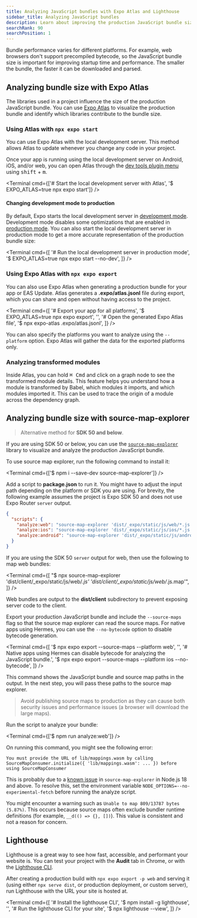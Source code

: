 ```yaml
---
title: Analyzing JavaScript bundles with Expo Atlas and Lighthouse
sidebar_title: Analyzing JavaScript bundles
description: Learn about improving the production JavaScript bundle size of Expo apps and websites with Expo Atlas and Lighthouse.
searchRank: 90
searchPosition: 1
---
```



Bundle performance varies for different platforms. For example, web browsers don't support precompiled bytecode, so the JavaScript bundle size is important for improving startup time and performance. The smaller the bundle, the faster it can be downloaded and parsed.

## Analyzing bundle size with Expo Atlas

<ContentSpotlight alt="Expo Atlas overview page." src="/static/images/atlas/atlas-overview.avif" />

The libraries used in a project influence the size of the production JavaScript bundle. You can use [Expo Atlas](https://github.com/expo/expo-atlas#readme) to visualize the production bundle and identify which libraries contribute to the bundle size.

### Using Atlas with `npx expo start`

You can use Expo Atlas with the local development server. This method allows Atlas to update whenever you change any code in your project.

Once your app is running using the local development server on Android, iOS, and/or web, you can open Atlas through the [dev tools plugin menu](/debugging/devtools-plugins/#using-a-dev-tools-plugin) using <kbd>shift</kbd> + <kbd>m</kbd>.

<Terminal
  cmd={['# Start the local development server with Atlas', '$ EXPO_ATLAS=true npx expo start']}
/>

#### Changing development mode to production

By default, Expo starts the local development server in [development mode](/workflow/development-mode/#development-mode). Development mode disables some optimizations that are enabled in [production mode](/workflow/development-mode/#production-mode). You can also start the local development server in production mode to get a more accurate representation of the production bundle size:

<Terminal
  cmd={[
    '# Run the local development server in production mode',
    '$ EXPO_ATLAS=true npx expo start --no-dev',
  ]}
/>

### Using Expo Atlas with `npx expo export`

You can also use Expo Atlas when generating a production bundle for your app or EAS Update. Atlas generates a **.expo/atlas.jsonl** file during export, which you can share and open without having access to the project.

<Terminal
  cmd={[
    '# Export your app for all platforms',
    '$ EXPO_ATLAS=true npx expo export',
    '',
    '# Open the generated Expo Atlas file',
    '$ npx expo-atlas .expo/atlas.jsonl',
  ]}
/>

You can also specify the platforms you want to analyze using the `--platform` option. Expo Atlas will gather the data for the exported platforms only.

### Analyzing transformed modules

<ContentSpotlight alt="Expo Atlas module page." src="/static/images/atlas/atlas-module.avif" />

Inside Atlas, you can hold <kbd>⌘ Cmd</kbd> and click on a graph node to see the transformed module details. This feature helps you understand how a module is transformed by Babel, which modules it imports, and which modules imported it. This can be used to trace the origin of a module across the dependency graph.

## Analyzing bundle size with source-map-explorer

> Alternative method for **SDK 50 and below**.

If you are using SDK 50 or below, you can use the [`source-map-explorer`](https://www.npmjs.com/package/source-map-explorer) library to visualize and analyze the production JavaScript bundle.

<Step label="1">

To use source map explorer, run the following command to install it:

<Terminal cmd={['$ npm i --save-dev source-map-explorer']} />

</Step>

<Step label="2">

Add a script to **package.json** to run it. You might have to adjust the input path depending on the platform or SDK you are using. For brevity, the following example assumes the project is Expo SDK 50 and does not use Expo Router `server` output.

```json package.json
{
  "scripts": {
    "analyze:web": "source-map-explorer 'dist/_expo/static/js/web/*.js' 'dist/_expo/static/js/web/*.js.map'",
    "analyze:ios": "source-map-explorer 'dist/_expo/static/js/ios/*.js' 'dist/_expo/static/js/ios/*.js.map'",
    "analyze:android": "source-map-explorer 'dist/_expo/static/js/android/*.js' 'dist/_expo/static/js/android/*.js.map'"
  }
}
```

If you are using the SDK 50 `server` output for web, then use the following to map web bundles:

<Terminal
  cmd={[
    "$ npx source-map-explorer 'dist/client/_expo/static/js/web/*.js' 'dist/client/_expo/static/js/web/*.js.map'",
  ]}
/>

Web bundles are output to the **dist/client** subdirectory to prevent exposing server code to the client.

</Step>

<Step label="3">

Export your production JavaScript bundle and include the `--source-maps` flag so that the source map explorer can read the source maps. For native apps using Hermes, you can use the `--no-bytecode` option to disable bytecode generation.

<Terminal
  cmd={[
    '$ npx expo export --source-maps --platform web',
    '',
    '# Native apps using Hermes can disable bytecode for analyzing the JavaScript bundle.',
    '$ npx expo export --source-maps --platform ios --no-bytecode',
  ]}
/>

This command shows the JavaScript bundle and source map paths in the output. In the next step, you will pass these paths to the source map explorer.

> Avoid publishing source maps to production as they can cause both security issues and performance issues (a browser will download the large maps).

</Step>

<Step label="4">

Run the script to analyze your bundle:

<Terminal cmd={['$ npm run analyze:web']} />

On running this command, you might see the following error:

```text
You must provide the URL of lib/mappings.wasm by calling SourceMapConsumer.initialize({ 'lib/mappings.wasm': ... }) before using SourceMapConsumer
```

This is probably due to a [known issue](https://github.com/danvk/source-map-explorer/issues/247) in `source-map-explorer` in Node.js 18 and above. To resolve this, set the environment variable `NODE_OPTIONS=--no-experimental-fetch` before running the analyze script.

</Step>

You might encounter a warning such as `Unable to map 809/13787 bytes (5.87%)`. This occurs because source maps often exclude bundler runtime definitions (for example, `__d(() => {}, [])`). This value is consistent and not a reason for concern.

## Lighthouse

Lighthouse is a great way to see how fast, accessible, and performant your website is. You can test your project with the **Audit** tab in Chrome, or with the [Lighthouse CLI](https://github.com/GoogleChrome/lighthouse#using-the-node-cli).

After creating a production build with `npx expo export -p web` and serving it (using either `npx serve dist`, or production deployment, or custom server), run Lighthouse with the URL your site is hosted at.

<Terminal
  cmd={[
    '# Install the lighthouse CLI',
    '$ npm install -g lighthouse',
    '',
    '# Run the lighthouse CLI for your site',
    '$ npx lighthouse <url> --view',
  ]}
/>
